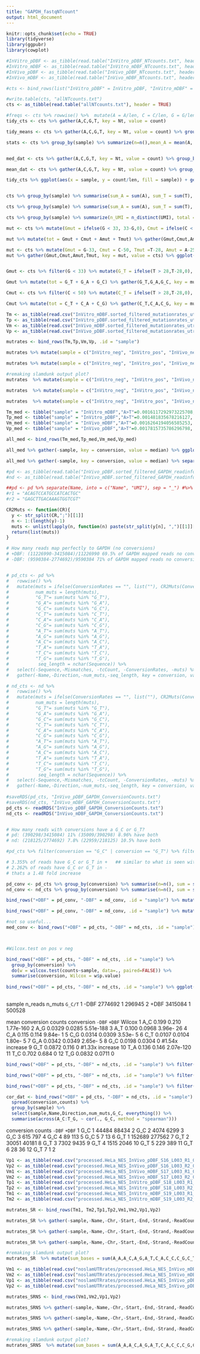 ```yaml
---
title: "GAPDH_fastqNTcount"
output: html_document
---
```


```r
knitr::opts_chunk$set(echo = TRUE)
library(tidyverse)
library(ggpubr)
library(cowplot)
```

```r
#InVitro_pDBF <- as_tibble(read.table("InVitro_pDBF_NTcounts.txt", header = TRUE, sep = "\t")) %>% unique()
#InVitro_mDBF <- as_tibble(read.table("InVitro_mDBF_NTcounts.txt", header = TRUE, sep = "\t")) %>% unique()
#InVivo_pDBF <- as_tibble(read.table("InVivo_pDBF_NTcounts.txt", header = TRUE, sep = "\t")) %>% unique()
#InVivo_mDBF <- as_tibble(read.table("InVivo_mDBF_NTcounts.txt", header = TRUE, sep = "\t")) %>% unique()

#cts <- bind_rows(list("InVitro_pDBF" = InVitro_pDBF, "InVitro_mDBF" = InVitro_mDBF, "InVivo_pDBF" = InVivo_pDBF, "InVivo_mDBF" = InVivo_mDBF))

#write.table(cts, "allNTcounts.txt")
cts <- as_tibble(read.table("allNTcounts.txt"), header = TRUE)
```

```r
#freqs <- cts %>% rowwise() %>%  mutate(A = A/len, C = C/len, G = G/len, T = T/len)
tidy_cts <- cts %>% gather(A,C,G,T, key = Nt, value = count)

tidy_means <- cts %>% gather(A,C,G,T, key = Nt, value = count) %>% group_by(sample,Nt) %>% summarize(mean_cts = mean(count, na.rm = TRUE))

stats <- cts %>% group_by(sample) %>% summarize(n=n(),mean_A = mean(A, na.rm = TRUE), mean_C = mean(C, na.rm = TRUE), mean_G = mean(G, na.rm = TRUE), mean_T = mean(T, na.rm = TRUE), med_A = median(A, na.rm = TRUE), med_C = median(C, na.rm = TRUE), med_G = median(G, na.rm = TRUE), med_T = median(T, na.rm = TRUE), sd_A = sd(A), sd_C = sd(C), sd_G = sd(G), sd_T = sd(T), .groups = "keep")


med_dat <- cts %>% gather(A,C,G,T, key = Nt, value = count) %>% group_by(sample,Nt) %>% summarize(med_cts = median(count/len, na.rm = TRUE, )) %>% mutate(med_cts = round(med_cts, digits = 6))

mean_dat <- cts %>% gather(A,C,G,T, key = Nt, value = count) %>% group_by(sample,Nt) %>% summarize(mean_cts = mean(count/len, na.rm = TRUE, )) %>% mutate(mean_cts = round(mean_cts, digits = 6))

tidy_cts %>% ggplot(aes(x = sample, y = count/len, fill = sample)) + geom_boxplot(outlier.shape = NA) + theme_cowplot() + facet_wrap(.~Nt, scales = "free_y") + guides(fill = FALSE) + geom_text(data = mean_dat, aes(x = sample, y = mean_cts + 0.1, label = mean_cts), size = 2, vjust = -1.5) + theme(axis.text.x = element_text(angle = 90, vjust = 0.5, hjust=1)) + labs(x = "") + stat_compare_means(aes(label=..p.adj..), comparisons = list(c("InVitro_pDBF", "InVitro_mDBF"), c("InVivo_pDBF", "InVivo_mDBF")), method = "wilcox.test", p.adjust.method = "BH", label.y = c(mean(count/len)+0.2, mean(count/len)+0.2))


cts %>% group_by(sample) %>% summarise(sum_A = sum(A), sum_T = sum(T), sum_G = sum(G), sum_C = sum(C), n = n()) %>% gather(-sample,-n, key= Nt, value = sums) %>% ggplot(aes(x = sample, y = sums/(n*136), col = sample)) + geom_point() + theme_cowplot() + facet_wrap(.~Nt, scales = "free_y") + theme(axis.text.x = element_text(angle = 90, vjust = 0.5, hjust=1)) + guides(col = FALSE) + labs(x = "", y = "NT/base")

cts %>% group_by(sample) %>% summarise(sum_A = sum(A), sum_T = sum(T), sum_G = sum(G), sum_C = sum(C), n = n()) %>% gather(-sample,-n, key= Nt, value = sums) %>% ggplot(aes(x = sample, y = sums/n, col = sample)) + geom_point() + theme_cowplot() + facet_wrap(.~Nt, scales = "free_y") + theme(axis.text.x = element_text(angle = 90, vjust = 0.5, hjust=1)) + guides(col = FALSE) + labs(x = "", y = "NT/read")

```

```r
cts %>% group_by(sample) %>% summarize(n_UMI = n_distinct(UMI), total = n())

mut <- cts %>% mutate(Gmut = ifelse(G < 33, 33-G,0), Cmut = ifelse(C < 50, 50-C,0), Tmut = ifelse(T < 28, 28-T,0), Amut = ifelse(A < 25, 25-A,0)) %>% group_by(sample) %>% summarise(Gmut = sum(Gmut), Amut = sum(Amut), Tmut = sum(Tmut), Cmut = sum(Cmut))

mut %>% mutate(tot = Gmut + Cmut + Amut + Tmut) %>% gather(Gmut,Cmut,Amut,Tmut, key = mut, value = cts) %>% ggplot(aes(x = sample, y = cts/tot, fill = sample)) + geom_bar(stat = "identity") + theme_cowplot() + facet_grid(.~mut)

mut <- cts %>% mutate(Gmut = G-33, Cmut = C-50, Tmut =T-28, Amut = A-25) %>% group_by(sample) %>% summarise(Gmut = sum(Gmut), Amut = sum(Amut), Tmut = sum(Tmut), Cmut = sum(Cmut), n = n())
mut %>% gather(Gmut,Cmut,Amut,Tmut, key = mut, value = cts) %>% ggplot(aes(x = sample, y = cts/n, fill = sample)) + geom_bar(stat = "identity") + theme_cowplot() + facet_grid(.~mut)


Gmut <- cts %>% filter(G < 33) %>% mutate(G_T = ifelse(T > 28,T-28,0), G_A = ifelse(A > 25, A-25,0), G_C = ifelse(C > 50,C-50,0)) %>% group_by(sample) %>% summarise(G_T = sum(G_T), G_A = sum(G_A), G_C = sum(G_C))

Gmut %>% mutate(tot = G_T + G_A + G_C) %>% gather(G_T,G_A,G_C, key = mut, value = cts) %>% ggplot(aes(x = sample, y = cts/tot*100, fill = sample)) + geom_bar(stat = "identity") + theme_cowplot() + facet_grid(.~mut) + guides(fill = FALSE) + theme(axis.text.x = element_text(angle = 90, vjust = 0.5, hjust=1)) + labs(x = "", y = "Percent G mutation")

Cmut <- cts %>% filter(C < 50) %>% mutate(C_T = ifelse(T > 28,T-28,0), C_A = ifelse(A > 25,A-25,0), C_G = ifelse(G > 33,G-33,0)) %>% group_by(sample) %>% summarise(C_T = sum(C_T), C_A = sum(C_A), C_G = sum(C_G))

Cmut %>% mutate(tot = C_T + C_A + C_G) %>% gather(C_T,C_A,C_G, key = mut, value = cts) %>% ggplot(aes(x = sample, y = cts/tot, fill = sample)) + geom_bar(stat = "identity") + theme_cowplot() + facet_grid(.~mut)
```

```r
Tm <- as_tibble(read.csv("InVitro_mDBF.sorted_filtered_mutationrates_utr.csv", skip = 2, header = TRUE, sep = "\t"))
Tp <- as_tibble(read.csv("InVitro_pDBF.sorted_filtered_mutationrates_utr.csv", skip = 2, header = TRUE, sep = "\t"))
Vm <- as_tibble(read.csv("InVivo_mDBF.sorted_filtered_mutationrates_utr.csv", skip = 2, header = TRUE, sep = "\t"))
Vp <- as_tibble(read.csv("InVivo_pDBF.sorted_filtered_mutationrates_utr.csv", skip = 2, header = TRUE, sep = "\t"))

mutrates <- bind_rows(Tm,Tp,Vm,Vp, .id = "sample")

mutrates %>% mutate(sample = c("InVitro_neg", "InVitro_pos", "InVivo_neg", "InVivo_pos")) %>% gather(-sample,-Name,-Chr,-Start,-End,-Strand,-ReadCount, key = mut, value = rate) %>% ggplot(aes(x = sample, y = rate, fill = sample)) + geom_bar(stat = "identity") + theme_cowplot() + facet_wrap(.~mut, scale = "free")

mutrates %>% mutate(sample = c("InVitro_neg", "InVitro_pos", "InVivo_neg", "InVivo_pos")) %>% gather(-sample,-Name,-Chr,-Start,-End,-Strand,-ReadCount, key = mut, value = rate) %>% mutate(conversion = ifelse(mut %in% c("A_A", "T_T", "C_C", "G_G", "A_N", "G_N", "T_N", "C_N", "N_N", "N_A", "N_G", "N_T", "N_C"), "no", "yes")) %>% filter(conversion == "yes") %>% separate(mut, into =c("ref", "read"), sep = "_") %>% ggplot(aes(x = sample, y = rate, fill = read)) + geom_bar(stat = "identity") + theme_cowplot() + facet_grid(.~ref)

#remaking slamdunk output plot?
mutrates  %>% mutate(sample = c("InVitro_neg", "InVitro_pos", "InVivo_neg", "InVivo_pos"), sum_bases = sum(A_A,A_C,A_G,A_T,C_A,C_C,C_G,C_T,G_A,G_C,G_G,G_T,T_A,T_C,T_T,T_G)) %>% gather(-sample,-Name,-Chr,-Start,-End,-Strand,-ReadCount,-sum_bases, key = mut, value = rate) %>% mutate(conversion = ifelse(mut %in% c("A_A", "T_T", "C_C", "G_G", "A_N", "G_N", "T_N", "C_N", "N_N", "N_A", "N_G", "N_T", "N_C"), "no", "yes")) %>% filter(conversion == "yes") %>% ggplot(aes(x =sample, y = (rate/sum_bases)*100, fill = sample)) + geom_bar(stat = "identity") + theme_cowplot() + facet_wrap(.~mut, scales = "free_y", nrow = 4) + guides(fill = FALSE) + theme(axis.text.x = element_text(angle = 90, vjust = 0.5, hjust=1)) + labs(x = "", y = "% Conversion")

mutrates  %>% mutate(sample = c("InVitro_neg", "InVitro_pos", "InVivo_neg", "InVivo_pos"), sum_bases = sum(A_A,A_C,A_G,A_T,C_A,C_C,C_G,C_T,G_A,G_C,G_G,G_T,T_A,T_C,T_T,T_G)) %>% gather(-sample,-Name,-Chr,-Start,-End,-Strand,-ReadCount,-sum_bases, key = mut, value = rate) %>% mutate(conversion = ifelse(mut %in% c("A_A", "T_T", "C_C", "G_G", "A_N", "G_N", "T_N", "C_N", "N_N", "N_A", "N_G", "N_T", "N_C"), "no", "yes")) %>% filter(conversion == "yes") %>% mutate(PC = (rate/sum_bases)*100) %>% select(sample, mut,PC) %>% separate(sample, into =c("IN", "DBF"), sep = "_") %>% spread(DBF, PC) %>% mutate(FC = pos/neg) %>% ggplot(aes(x = IN, y = log2(FC), fill = IN)) + geom_bar(stat = "identity") + theme_cowplot() + facet_wrap(.~mut, scales = "free_y", nrow = 4) + guides(fill = FALSE) + theme(axis.text.x = element_text(angle = 90, vjust = 0.5, hjust=1)) + labs(x = "", y = "Fold Change, log2")

mutrates  %>% mutate(sample = c("InVitro_neg", "InVitro_pos", "InVivo_neg", "InVivo_pos"), sum_bases = sum(A_A,A_C,A_G,A_T,C_A,C_C,C_G,C_T,G_A,G_C,G_G,G_T,T_A,T_C,T_T,T_G)) %>% gather(-sample,-Name,-Chr,-Start,-End,-Strand,-ReadCount,-sum_bases, key = mut, value = rate) %>% mutate(conversion = ifelse(mut %in% c("A_A", "T_T", "C_C", "G_G", "A_N", "G_N", "T_N", "C_N", "N_N", "N_A", "N_G", "N_T", "N_C"), "no", "yes")) %>% filter(conversion == "yes") %>% mutate(PC = (rate/sum_bases)*100) %>% select(sample, mut,PC) %>% separate(sample, into =c("IN", "DBF"), sep = "_") %>% spread(DBF, PC) %>% mutate(FC = pos/neg) %>% ggplot(aes(x = mut, y = log2(FC), fill = IN)) + geom_bar(stat = "identity") + theme_cowplot() + facet_wrap(.~IN, scales = "free_y", nrow = 2) + guides(fill = FALSE)  + labs(x = "", y = "Fold Change, log2")

```

```r
Tm_med <- tibble("sample" = "InVitro_mDBF","A>T"=0.0016117292973225708,	"A>G"=0.007179108348122286,	"A>C"=0.0005926334468205829,	"C>A"=0.0011531271435362294,	"C>G"=0.0007532331548357772,	"C>T"=0.004511042935220922,	"G>A"=0.03732729999215496,	"G>C"=0.0011168211710200953,	"G>T"=0.00504778909415289,	"T>A"=0.004333498799242212,	"T>G"=0.001735281761073101,	"T>C"=0.01707627291622541)
Tp_med <- tibble("sample" = "InVitro_pDBF","A>T"=0.001481835678216127,	"A>G"=0.007276343144496467,	"A>C"=0.0005533654831796405,	"C>A"=0.0012350183380174197,	"C>G"=0.0007614398775746497,	"C>T"=0.004336492961309286,	"G>A"=0.03652521536041928,	"G>C"=0.001457055718775928,	"G>T"=0.005408112803507119,	"T>A"=0.004827781359173649,	"T>G"=0.001748506148375759,	"T>C"=0.01729846201337757)
Vm_med <- tibble("sample" = "InVivo_mDBF","A>T"=0.0016264194056585253,	"A>G"=0.007054688651413637,	"A>C"=0.0006115391935091202,	"C>A"=0.0011366187561077724,	"C>G"=0.000757464982758256,	"C>T"=0.004443260941685944,	"G>A"=0.0346027361832822,	"G>C"=0.0010925296924642206,	"G>T"=0.004587065262105235,	"T>A"=0.0043865656242519395,	"T>G"=0.0015398585250956049,	"T>C"=0.016708499745425133)
Vp_med <- tibble("sample" = "InVivo_pDBF","A>T"=0.0017815735786296798,	"A>G"=0.006455357558751593,	"A>C"=0.0005874346181912349,	"C>A"=0.0012147197960961534, "C>G"=0.0007898723534037212,	"C>T"=0.004498152898725863,	"G>A"=0.037670518533310215,	"G>C"=0.0072077418983168585,	"G>T"=0.02369127636954344,	"T>A"=0.005363213361139498,	"T>G"=0.0014571257685914846,	"T>C"=0.017525260865264222)

all_med <- bind_rows(Tm_med,Tp_med,Vm_med,Vp_med)

all_med %>% gather(-sample, key = conversion, value = median) %>% ggplot(aes(x = sample, y = median, col = sample)) + geom_point() + theme_cowplot() + facet_wrap(.~conversion, scales = "free_y",nrow = 4)

all_med %>% gather(-sample, key = conversion, value = median) %>% separate(sample, into = c("exp", "DBF"), sep = "_") %>% spread(DBF,median) %>% ggplot(aes(x = exp, y = pDBF/mDBF, fill = exp)) + geom_bar(stat = "identity") + theme_cowplot() + facet_wrap(.~conversion, scales = "free_y", nrow = 4)
```


```r
#pd <- as_tibble(read.table("InVivo_pDBF.sorted_filtered_GAPDH_readinfo.sdunk", header = TRUE, sep = "\t"))
#nd <- as_tibble(read.table("InVivo_mDBF.sorted_filtered_GAPDH_readinfo.sdunk", header = TRUE, sep = "\t"))

##pd <- pd %>% separate(Name, into = c("Name", "UMI"), sep = "_") #%>% rowwise() %>%  filter(adist(UMI, "GGGGGGGGGGGGGGG")[1,1] > 4)
#r1 = "ACAGTCCATGCCATCACTGC"
#r2 = "GAGCTTGACAAAGTGGTCGT"

CR2Muts <- function(CR){
  y <- str_split(CR,";")[[1]]
  n <- 1:(length(y)-1)
  muts <- unlist(lapply(n, function(n) paste(str_split(y[n], ",")[[1]][2], str_split(y[n], ",")[[1]][6], sep = "_")))
  return(list(muts))
}

# How many reads map perfectly to GAPDH (no conversions)
# +DBF: (11226990-3415084)/11226990 69.5% of GAPDH mapped reads no conversions
# -DBF: (9590384-2774692)/9590384 71% of GAPDH mapped reads no conversions


# pd_cts <- pd %>%
#   rowwise() %>%
#   mutate(muts = ifelse(ConversionRates == "", list(""), CR2Muts(ConversionRates)),
#          num_muts = length(muts),
#          "G_T"= sum(muts %in% "G_T"),
#          "G_A"= sum(muts %in% "G_A"),
#          "G_C"= sum(muts %in% "G_C"),
#          "C_T"= sum(muts %in% "C_T"),
#          "C_A"= sum(muts %in% "C_A"),
#          "C_G"= sum(muts %in% "C_G"),
#          "A_T"= sum(muts %in% "A_T"),
#          "A_G"= sum(muts %in% "A_G"),
#          "A_C"= sum(muts %in% "A_C"),
#          "T_A"= sum(muts %in% "T_A"),
#          "T_C"= sum(muts %in% "T_C"),
#          "T_G"= sum(muts %in% "T_G"),
#           seq_length = nchar(Sequence)) %>%
#   select(-Sequence,-Mismatches, -tcCount, -ConversionRates, -muts) %>%
#   gather(-Name,-Direction,-num_muts,-seq_length, key = conversion, value = counts)

# nd_cts <- nd %>%
#   rowwise() %>%
#   mutate(muts = ifelse(ConversionRates == "", list(""), CR2Muts(ConversionRates)),
#          num_muts = length(muts),
#          "G_T"= sum(muts %in% "G_T"),
#          "G_A"= sum(muts %in% "G_A"),
#          "G_C"= sum(muts %in% "G_C"),
#          "C_T"= sum(muts %in% "C_T"),
#          "C_A"= sum(muts %in% "C_A"),
#          "C_G"= sum(muts %in% "C_G"),
#          "A_T"= sum(muts %in% "A_T"),
#          "A_G"= sum(muts %in% "A_G"),
#          "A_C"= sum(muts %in% "A_C"),
#          "T_A"= sum(muts %in% "T_A"),
#          "T_C"= sum(muts %in% "T_C"),
#          "T_G"= sum(muts %in% "T_G"),
#           seq_length = nchar(Sequence)) %>%
#   select(-Sequence,-Mismatches, -tcCount, -ConversionRates, -muts) %>%
#   gather(-Name,-Direction,-num_muts,-seq_length, key = conversion, value = counts)
     
#saveRDS(pd_cts, "InVivo_pDBF_GAPDH_ConversionCounts.txt")
#saveRDS(nd_cts, "InVivo_mDBF_GAPDH_ConversionCounts.txt")
pd_cts <- readRDS("InVivo_pDBF_GAPDH_ConversionCounts.txt")
nd_cts <- readRDS("InVivo_mDBF_GAPDH_ConversionCounts.txt")


# How many reads with conversions have a G_C or G_T?
# pd: (390298/3415084) 11% (35009/390298) 8.96% have both
# nd: (218125/2774692) 7.8% (22959/218125) 10.5% have both

#pd_cts %>% filter(conversion == "G_C" | conversion == "G_T") %>% filter(counts != 0 ) %>% pull(Name) %>% unique() %>% length()

# 3.355% of reads have G_C or G_T in +   ## similar to what is seen with Biotin pull downs
# 2.262% of reads have G_C or G_T in -  
# thats a 1.48 fold increase

pd_conv <- pd_cts %>% group_by(conversion) %>% summarise(n=n(), sum = sum(counts)) 
nd_conv <- nd_cts %>% group_by(conversion) %>% summarise(n=n(), sum = sum(counts)) 

bind_rows("+DBF" = pd_conv, "-DBF" = nd_conv, .id = "sample") %>% mutate(rateperread = sum/n) %>% ggplot(aes(x = sample, y = rateperread, fill = sample)) + geom_bar(stat = "identity", position = "dodge") + theme_cowplot() + facet_wrap(.~conversion, nrow = 4, scale = "free_y") + guides(fill = FALSE)

bind_rows("+DBF" = pd_conv, "-DBF" = nd_conv, .id = "sample") %>% mutate(rateperread = sum/n) %>% select(-n,-sum) %>% spread(sample,rateperread) %>% mutate(norm_mDBF = 1, norm_pDBF = `+DBF`/`-DBF`) %>% gather(norm_mDBF, norm_pDBF, key = sample, value = norm_rateperread) %>% ggplot(aes(x = sample, y = norm_rateperread, fill = sample)) + geom_bar(stat = "identity", position = "dodge") + theme_cowplot() + facet_wrap(.~conversion, nrow = 4) + guides(fill = FALSE)

#not so useful...
med_conv <- bind_rows("+DBF" = pd_cts, "-DBF" = nd_cts, .id = "sample") %>% group_by(sample,conversion) %>% summarise(med = median(counts, na.rm = TRUE)) 



#Wilcox.test on pos v neg

bind_rows("+DBF" = pd_cts, "-DBF" = nd_cts, .id = "sample") %>% 
  group_by(conversion) %>% 
  do(w = wilcox.test(counts~sample, data=., paired=FALSE)) %>% 
  summarise(conversion, Wilcox = w$p.value)
        
bind_rows("+DBF" = pd_cts, "-DBF" = nd_cts, .id = "sample") %>% ggplot(aes(x = sample, y = counts, fill = sample)) + geom_point() + geom_violin() + geom_boxplot() + theme_cowplot() + facet_grid(.~conversions) 
                    
```
 sample n_reads n_muts `G_C/T`
  <chr>    <int>  <int>   <int>
1 -DBF   2774692      1  296945
2 +DBF   3415084      1  500528

mean conversion counts
   conversion `-DBF` `+DBF`   Wilcox
   <chr>       <dbl>  <dbl>   <dbl>
 1 A_C        0.199  0.210    1.77e-160
 2 A_G        0.0329 0.0285   5.51e-188
 3 A_T        0.100  0.0968   3.96e- 26
 4 C_A        0.115  0.114    9.84e-  1
 5 C_G        0.0314 0.0309    3.53e-  5
 6 C_T        0.0107 0.0104   1.80e-  5
 7 G_A        0.0342 0.0349   2.65e-  5
 8 G_C        0.0198 0.0304   0               #1.54x increase
 9 G_T        0.0872 0.116    0               #1.33x increase
10 T_A        0.136  0.146    2.07e-120       
11 T_C        0.702  0.684    0
12 T_G        0.0832 0.0711   0

```r
bind_rows("+DBF" = pd_cts, "-DBF" = nd_cts, .id = "sample") %>% filter(counts > 0, conversion == "G_T" | conversion == "G_C") %>% group_by(sample,conversion,counts) %>% summarise(n=n()) %>% spread(sample,n)

bind_rows("+DBF" = pd_cts, "-DBF" = nd_cts, .id = "sample") %>% filter(counts > 0) %>% ggplot(aes(x = counts, fill = sample)) + geom_bar(aes(y = ..count.. / sum(..count..)), position = "dodge") + theme_cowplot() + facet_wrap(.~conversion, nrow = 4, scales = "free") 

bind_rows("+DBF" = pd_cts, "-DBF" = nd_cts, .id = "sample") %>% filter(conversion == "G_T" | conversion == "G_C") %>% select(-num_muts) %>% spread(conversion,counts) %>% ggplot(aes(x = G_C, y = G_T)) + geom_point() + geom_smooth(aes(x = G_C, y = G_T), method = lm, se = FALSE, inherit.aes = FALSE) + theme_cowplot() + stat_cor(method = "spearman") + facet_grid(.~sample) 

cor_dat <- bind_rows("+DBF" = pd_cts, "-DBF" = nd_cts, .id = "sample") %>% 
  spread(conversion,counts) %>% 
  group_by(sample) %>% 
  select(sample,Name,Direction,num_muts,G_C, everything()) %>% 
  summarise(across(A_C:T_G, ~ cor(., G_C, method = "spearman")))
```

   conversion counts `-DBF` `+DBF`
   <chr>       <int>  <int>  <int>
 1 G_C             1  44484  88434
 2 G_C             2   4074   6299
 3 G_C             3    615    797
 4 G_C             4     89    113
 5 G_C             5      7     13
 6 G_T             1 152689 277562
 7 G_T             2  30051  40181
 8 G_T             3   7302   9435
 9 G_T             4   1515   2046
10 G_T             5    229    389
11 G_T             6     28     36
12 G_T             7      1      2

```r
Vp1 <- as_tibble(read.csv("processed.HeLa_NES_InVivo_pDBF_S16_L003_R1_001.fastq_slamdunk_mapped_filtered_mutationrates_utr.csv", skip = 2, header = TRUE, sep = "\t")) %>% mutate(sample = "InVivo_pDBF_R1")
Vp2 <- as_tibble(read.csv("processed.HeLa_NES_InVivo_pDBF_S16_L003_R2_001.fastq_slamdunk_mapped_filtered_mutationrates_utr.csv", skip = 2, header = TRUE, sep = "\t")) %>% mutate(sample = "InVivo_pDBF_R2")
Vm1 <- as_tibble(read.csv("processed.HeLa_NES_InVivo_mDBF_S17_L003_R1_001.fastq_slamdunk_mapped_filtered_mutationrates_utr.csv", skip = 2, header = TRUE, sep = "\t")) %>% mutate(sample = "InVivo_mDBF_R1")
Vm2 <- as_tibble(read.csv("processed.HeLa_NES_InVivo_mDBF_S17_L003_R2_001.fastq_slamdunk_mapped_filtered_mutationrates_utr.csv", skip = 2, header = TRUE, sep = "\t")) %>% mutate(sample = "InVivo_mDBF_R2")
Tp1 <- as_tibble(read.csv("processed.HeLa_NES_InVitro_pDBF_S18_L003_R1_001.fastq_slamdunk_mapped_filtered_mutationrates_utr.csv", skip = 2, header = TRUE, sep = "\t")) %>% mutate(sample = "InVitro_pDBF_R1")
Tp2 <- as_tibble(read.csv("processed.HeLa_NES_InVitro_pDBF_S18_L003_R2_001.fastq_slamdunk_mapped_filtered_mutationrates_utr.csv", skip = 2, header = TRUE, sep = "\t")) %>% mutate(sample = "InVitro_pDBF_R2")
Tm1 <- as_tibble(read.csv("processed.HeLa_NES_InVitro_mDBF_S19_L003_R1_001.fastq_slamdunk_mapped_filtered_mutationrates_utr.csv", skip = 2, header = TRUE, sep = "\t")) %>% mutate(sample = "InVitro_mDBF_R1")
Tm2 <- as_tibble(read.csv("processed.HeLa_NES_InVitro_mDBF_S19_L003_R2_001.fastq_slamdunk_mapped_filtered_mutationrates_utr.csv", skip = 2, header = TRUE, sep = "\t")) %>% mutate(sample = "InVitro_mDBF_R2")

mutrates_SR <- bind_rows(Tm1, Tm2,Tp1,Tp2,Vm1,Vm2,Vp1,Vp2)

mutrates_SR %>% gather(-sample,-Name,-Chr,-Start,-End,-Strand,-ReadCount, key = mut, value = rate) %>% ggplot(aes(x = sample, y = rate, fill = sample)) + geom_bar(stat = "identity") + theme_cowplot() + facet_wrap(.~mut, scale = "free")

mutrates_SR %>% gather(-sample,-Name,-Chr,-Start,-End,-Strand,-ReadCount, key = mut, value = rate) %>% separate(sample, into = c("In", "DBF","read")) %>% filter(In == "InVivo", read == "R1") %>% unite(In,DBF,read,col = "sample") %>% mutate(conversion = ifelse(mut %in% c("A_A", "T_T", "C_C", "G_G", "A_N", "G_N", "T_N", "C_N", "N_N", "N_A", "N_G", "N_T", "N_C"), "no", "yes")) %>% filter(conversion == "yes") %>% ggplot(aes(x = sample, y = rate, fill = sample)) + geom_bar(stat = "identity") + theme_cowplot() + facet_wrap(.~mut) + guides(fill = FALSE)

mutrates_SR %>% gather(-sample,-Name,-Chr,-Start,-End,-Strand,-ReadCount, key = mut, value = rate) %>% mutate(conversion = ifelse(mut %in% c("A_A", "T_T", "C_C", "G_G", "A_N", "G_N", "T_N", "C_N", "N_N", "N_A", "N_G", "N_T", "N_C"), "no", "yes")) %>% filter(conversion == "yes") %>% separate(mut, into =c("ref", "read"), sep = "_") %>% ggplot(aes(x = sample, y = rate, fill = read)) + geom_bar(stat = "identity") + theme_cowplot() + facet_grid(.~ref)

#remaking slamdunk output plot?
mutrates_SR  %>% mutate(sum_bases = sum(A_A,A_C,A_G,A_T,C_A,C_C,C_G,C_T,G_A,G_C,G_G,G_T,T_A,T_C,T_T,T_G)) %>% gather(-sample,-Name,-Chr,-Start,-End,-Strand,-ReadCount,-sum_bases, key = mut, value = rate) %>% mutate(conversion = ifelse(mut %in% c("A_A", "T_T", "C_C", "G_G", "A_N", "G_N", "T_N", "C_N", "N_N", "N_A", "N_G", "N_T", "N_C"), "no", "yes")) %>% filter(conversion == "yes") %>% ggplot(aes(x =sample, y = rate/sum_bases)) + geom_bar(stat = "identity") + theme_cowplot() + facet_wrap(.~mut, scales = "free", nrow = 4)

```

```r
Vm1 <- as_tibble(read.csv("noslamUTRrates/processed.HeLa_NES_InVivo_mDBF_S17_L003_R1_001.fastq_slamdunk_mapped_filtered_mutationrates_utr.csv", skip = 2, header = TRUE, sep = "\t")) %>% mutate(sample = "InVivo_mDBF_R1")
Vm2 <- as_tibble(read.csv("noslamUTRrates/processed.HeLa_NES_InVivo_mDBF_S17_L003_R2_001.fastq_slamdunk_mapped_filtered_mutationrates_utr.csv", skip = 2, header = TRUE, sep = "\t")) %>% mutate(sample = "InVivo_mDBF_R2")
Vp1 <- as_tibble(read.csv("noslamUTRrates/processed.HeLa_NES_InVivo_pDBF_S16_L003_R1_001.fastq_slamdunk_mapped_filtered_mutationrates_utr.csv", skip = 2, header = TRUE, sep = "\t")) %>% mutate(sample = "InVivo_pDBF_R1")
Vp2 <- as_tibble(read.csv("noslamUTRrates/processed.HeLa_NES_InVivo_pDBF_S16_L003_R2_001.fastq_slamdunk_mapped_filtered_mutationrates_utr.csv", skip = 2, header = TRUE, sep = "\t")) %>% mutate(sample = "InVivo_pDBF_R2")

mutrates_SRNS <- bind_rows(Vm1,Vm2,Vp1,Vp2)

mutrates_SRNS %>% gather(-sample,-Name,-Chr,-Start,-End,-Strand,-ReadCount, key = mut, value = rate) %>% ggplot(aes(x = sample, y = rate, fill = sample)) + geom_bar(stat = "identity") + theme_cowplot() + facet_wrap(.~mut, scale = "free")

mutrates_SRNS %>% gather(-sample,-Name,-Chr,-Start,-End,-Strand,-ReadCount, key = mut, value = rate) %>% separate(sample, into = c("In", "DBF","read")) %>% filter(In == "InVivo", read == "R1") %>% unite(In,DBF,read,col = "sample") %>% mutate(conversion = ifelse(mut %in% c("A_A", "T_T", "C_C", "G_G", "A_N", "G_N", "T_N", "C_N", "N_N", "N_A", "N_G", "N_T", "N_C"), "no", "yes")) %>% filter(conversion == "yes") %>% ggplot(aes(x = sample, y = rate, fill = sample)) + geom_bar(stat = "identity") + theme_cowplot() + facet_wrap(.~mut) + guides(fill = FALSE)

mutrates_SRNS %>% gather(-sample,-Name,-Chr,-Start,-End,-Strand,-ReadCount, key = mut, value = rate) %>% mutate(conversion = ifelse(mut %in% c("A_A", "T_T", "C_C", "G_G", "A_N", "G_N", "T_N", "C_N", "N_N", "N_A", "N_G", "N_T", "N_C"), "no", "yes")) %>% filter(conversion == "yes") %>% separate(mut, into =c("ref", "read"), sep = "_") %>% ggplot(aes(x = sample, y = rate, fill = read)) + geom_bar(stat = "identity") + theme_cowplot() + facet_grid(.~ref)

#remaking slamdunk output plot?
mutrates_SRNS  %>% mutate(sum_bases = sum(A_A,A_C,A_G,A_T,C_A,C_C,C_G,C_T,G_A,G_C,G_G,G_T,T_A,T_C,T_T,T_G)) %>% gather(-sample,-Name,-Chr,-Start,-End,-Strand,-ReadCount,-sum_bases, key = mut, value = rate) %>% mutate(conversion = ifelse(mut %in% c("A_A", "T_T", "C_C", "G_G", "A_N", "G_N", "T_N", "C_N", "N_N", "N_A", "N_G", "N_T", "N_C"), "no", "yes")) %>% filter(conversion == "yes") %>% ggplot(aes(x =sample, y = rate/sum_bases)) + geom_bar(stat = "identity") + theme_cowplot() + facet_wrap(.~mut, scales = "free", nrow = 4)

```


